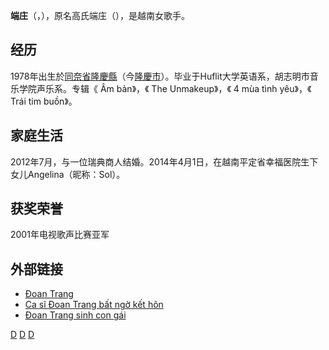 {{multiple issues|
{{blpunsourced|time=2015-01-20T15:31:45+00:00}}
{{copyedit|time=2015-01-20T15:31:45+00:00}}
{{expand|time=2015-01-20T15:31:45+00:00}}
}}
'''端庄'''（{{lang-vi|Đoan Trang}}，{{bd|1978年|2月4日}}），原名高氏端庄（{{lang|vi|Cao Thị Đoan Trang}}），是越南女歌手。

== 经历 ==
1978年出生於[[同奈省|同奈省]][[隆慶縣|隆慶縣]]（今[[隆慶市|隆慶市]]）。毕业于Huflit大学英语系，胡志明市音乐学院声乐系。专辑《 Âm bản》，《 The Unmakeup》，《 4 mùa tình yêu》，《 Trái tim buồn》。

== 家庭生活 ==
2012年7月，与一位瑞典商人结婚。2014年4月1日，在越南平定省幸福医院生下女儿Angelina（昵称：Sol）。

== 获奖荣誉 ==
2001年电视歌声比赛亚军

== 外部链接 ==
*[http://www.tiin.vn/chuyen-muc/sao/tin-sao/doantrang.html Đoan Trang] {{Wayback|url=http://www.tiin.vn/chuyen-muc/sao/tin-sao/doantrang.html |date=20200129171508 }}
*[http://vietnamnet.vn/vn/van-hoa/81111/ca-si-doan-trang-bat-ngo-ket-hon.html Ca sĩ Đoan Trang bất ngờ kết hôn] {{Wayback|url=http://vietnamnet.vn/vn/van-hoa/81111/ca-si-doan-trang-bat-ngo-ket-hon.html |date=20150120173730 }}
*[http://giaitri.vnexpress.net/tin-tuc/gioi-sao/trong-nuoc/doan-trang-sinh-con-gai-2971654.html Đoan Trang sinh con gái] {{Wayback|url=http://giaitri.vnexpress.net/tin-tuc/gioi-sao/trong-nuoc/doan-trang-sinh-con-gai-2971654.html |date=20150711122404 }}

{{Authority control}}
[[Category:同奈省人|D]]
[[Category:越南女歌手|D]]
[[Category:越南天主教徒|D]]